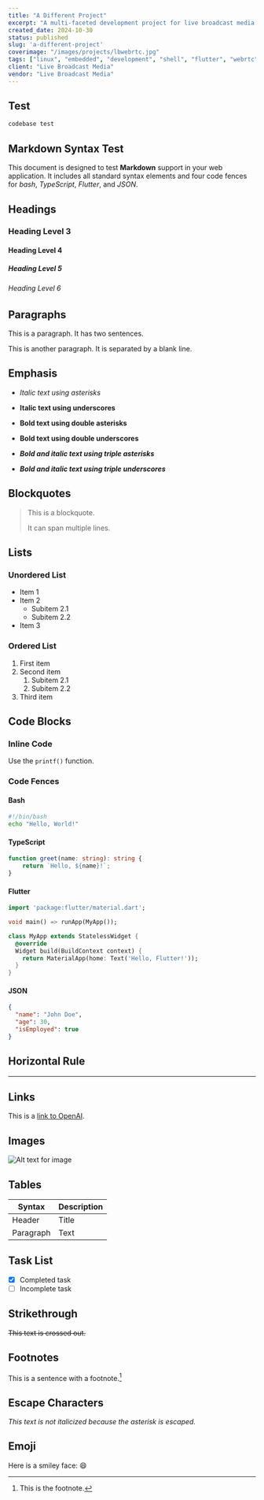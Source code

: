 ```yaml
---
title: "A Different Project"
excerpt: "A multi-faceted development project for live broadcast media companies"
created_date: 2024-10-30
status: published
slug: 'a-different-project'
coverimage: "/images/projects/lbwebrtc.jpg"
tags: ["linux", "embedded", "development", "shell", "flutter", "webrtc", "obs"]
client: "Live Broadcast Media"
vendor: "Live Broadcast Media"
---
```


## Test

```bash title="test" linenumbers
codebase test
```

## Markdown Syntax Test

This document is designed to test **Markdown** support in your web application. It includes all standard syntax elements and four code fences for *bash*, *TypeScript*, *Flutter*, and *JSON*.

## Headings

### Heading Level 3

#### Heading Level 4

##### Heading Level 5

###### Heading Level 6

## Paragraphs

This is a paragraph. It has two sentences.

This is another paragraph. It is separated by a blank line.

## Emphasis

- *Italic text using asterisks*

- **Italic text using underscores**

- **Bold text using double asterisks**

- **Bold text using double underscores**

- ***Bold and italic text using triple asterisks***

- ***Bold and italic text using triple underscores***

## Blockquotes

> This is a blockquote.
>
> It can span multiple lines.

## Lists

### Unordered List

- Item 1
- Item 2
  - Subitem 2.1
  - Subitem 2.2
- Item 3

### Ordered List

1. First item
2. Second item
   1. Subitem 2.1
   2. Subitem 2.2
3. Third item

## Code Blocks

### Inline Code

Use the `printf()` function.

### Code Fences

#### Bash

```bash
#!/bin/bash
echo "Hello, World!"
```

#### TypeScript

```typescript
function greet(name: string): string {
    return `Hello, ${name}!`;
}
```

#### Flutter

```dart
import 'package:flutter/material.dart';

void main() => runApp(MyApp());

class MyApp extends StatelessWidget {
  @override
  Widget build(BuildContext context) {
    return MaterialApp(home: Text('Hello, Flutter!'));
  }
}
```

#### JSON

```json
{
  "name": "John Doe",
  "age": 30,
  "isEmployed": true
}
```

## Horizontal Rule

---

## Links

This is a [link to OpenAI](https://www.openai.com).

## Images

![Alt text for image](https://via.placeholder.com/150 "Optional title")

## Tables

| Syntax      | Description |
| ----------- | ----------- |
| Header      | Title       |
| Paragraph   | Text        |

## Task List

- [x] Completed task
- [ ] Incomplete task

## Strikethrough

~~This text is crossed out.~~

## Footnotes

This is a sentence with a footnote.[^1]

[^1]: This is the footnote.

## Escape Characters

*This text is not italicized because the asterisk is escaped.*

## Emoji

Here is a smiley face: 😄
